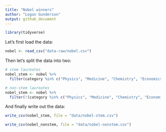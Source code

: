 ```yaml
---
title: "Nobel winners"
author: "Logun Gunderson"
output: github_document
---
```


```r
library(tidyverse)
```

Let's first load the data:

```r
nobel <- read_csv("data-raw/nobel.csv")
```

Then let's split the data into two:

```r
# stem laureates
nobel_stem <- nobel %>%
  filter(category %in% c("Physics", "Medicine", "Chemistry", "Economics"))

# non-stem laureates
nobel_stem <- nobel %>%
  filter(!(category %in% c("Physics", "Medicine", "Chemistry", "Economics")))

```

And finally write out the data:

```r
write_csv(nobel_stem, file = "data/nobel-stem.csv")

write_csv(nobel_nonstem, file = "data/nobel-nonstem.csv")
```


